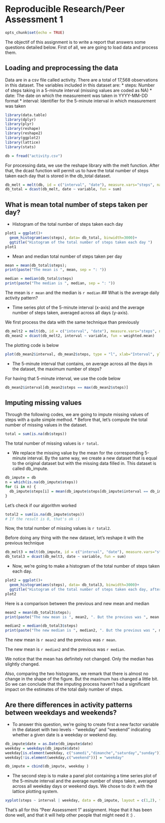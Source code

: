 Reproducible Research/Peer Assessment 1
========================================================
```r
opts_chunk$set(echo = TRUE)
```
The objectif of this assignment is to  write a report that answers some questions detailed below. First of all, we are going to load data and process them.

## Loading and preprocessing the data
Data are in a csv file called activity. There are a total of 17,568 observations in this dataset. The variables included in this dataset are:
* steps: Number of steps taking in a 5-minute interval (missing values are coded as NA)
* date: The date on which the measurement was taken in YYYY-MM-DD format
* interval: Identifier for the 5-minute interval in which measurement was taken
```r

library(data.table)
library(dplyr)
library(plyr)
library(reshape)
library(reshape2)
library(ggplot2)
library(lattice)
library(stats)

db = fread("activity.csv")
```

For processing data, we use the reshape library with the melt function. After that, the dcast function will permit us to have the total number of steps taken each day that is stored in the db_total dataset.


```r
db_melt = melt(db, id = c("interval", "date"), measure.vars="steps", na.rm = T)
db_total = dcast(db_melt, date ~ variable, fun = sum)

```

## What is mean total number of steps taken per day?

* Histogram of the total number of steps taken each day

```r
plot1 = ggplot()+
  geom_histogram(aes(steps), data= db_total, binwidth=3000)+
  ggtitle("Histogram of the total number of steps taken each day ")
plot1
```

* Mean and median total number of steps taken per day

```r
mean = mean(db_total$steps);
print(paste("The mean is ", mean, sep = ": "))

median = median(db_total$steps)
print(paste("The median is ", median, sep = ": "))

```

The mean is `r mean` and the median is `r median`
## What is the average daily activity pattern?

* Time series plot  of the 5-minute interval (x-axis) and the average number of steps taken, averaged across all days (y-axis).

We first process the data with the same technique than previously

```r
db_melt2 = melt(db, id = c("interval", "date"), measure.vars="steps", na.rm = T)
db_mean2 = dcast(db_melt2, interval ~ variable, fun = weighted.mean)

```
The plotting code is below

```r
plot(db_mean2$interval, db_mean2$steps, type = "l", xlab="Interval", ylab="average number of steps",main = "5-minute interval and average number of steps taken, averaged across all days" )


```

* The 5-minute interval that contains, on average across all the days in the dataset, the maximum number of steps?

For having that 5-minute interval, we use the code below

```r
db_mean2$interval[db_mean2$steps == max(db_mean2$steps)]

```
## Imputing missing values
Through the following codes, we are going to impute missing values of steps with a 
quite simple method. 
* Before that, let's compute the total number of missing values in the dataset.

```r
total = sum(is.na(db$steps))
```
The total number of missing values is `r total`.

* We replace the missing value by the mean for the corresponding 5-minute interval. By the same way, we create a new dataset that is equal to the original dataset but with the missing data filled in. This dataset is called db_impute.

```r
db_impute = db
n = which(is.na(db_impute$steps))
for (i in n) {
  db_impute$steps[i] = mean(db_impute$steps[db_impute$interval == db_impute$interval[i]], na.rm = T)  
}
```
Let's check if our algorithm worked

```r
total2 = sum(is.na(db_impute$steps))
# If the result is 0, that's ok :)
```
Now, the total number of missing values is `r total2`. 

Before doing any thing with the new dataset, let's reshape it with the previous technique

```r
db_melt3 = melt(db_impute, id = c("interval", "date"), measure.vars="steps", na.rm = T)
db_total3 = dcast(db_melt3, date ~ variable, fun = sum)
```

* Now, we're going to make a histogram of the total number of steps taken each day.

```r
plot2 = ggplot()+
  geom_histogram(aes(steps), data= db_total3, binwidth=3000)+
  ggtitle("Histogram of the total number of steps taken each day, after imputation ")
plot2
```


Here is a comparison between the previous and new mean and median

```r
mean2 = mean(db_total3$steps);
print(paste("The new mean is ", mean2, ". But the previous was ", mean , sep = ": "))

median2 = median(db_total3$steps)
print(paste("The new median is ", median2, ". But the previous was ", median , sep = ": "))

```
The new mean is `r mean2` and the previous was  `r mean`.

The new mean is `r median2` and the previous was  `r median`.

We notice that the mean has definitely not changed. Only the median has slightly changed. 

Also, comparing the two histograms, we remark that there is almost no change in the shape of the figure. But the maximum has changed a little bit. So we can conclude that the imputing process haven't had a significant impact on the estimates of the total daily number of steps.

## Are there differences in activity patterns between weekdays and weekends?

* To answer this question, we're going to create first a new factor variable in the dataset with two levels - "weekday" and "weekend" indicating whether a given date is a weekday or weekend day.

```r
db_impute$date = as.Date(db_impute$date)
weekday = weekdays(db_impute$date)
weekday[is.element(weekday, c("samedi","dimanche","saturday","sunday"))] = "weekend"
weekday[!is.element(weekday,c("weekend"))] = "weekday"

db_impute = cbind(db_impute, weekday )

```

* The second step is to make a panel plot containing a time series plot of the 5-minute interval and the average number of steps taken, averaged across all weekday days or weekend days. We chose to do it with the lattice plotting system.

```r
xyplot(steps ~ interval | weekday, data = db_impute, layout = c(1,2), type="l",  xlab = "Interval", ylab = "Number of steps")

```


That's all for this "Peer Assessment 1" assignment. Hope that it has been done well, and that it will help other people that might need it :) .


